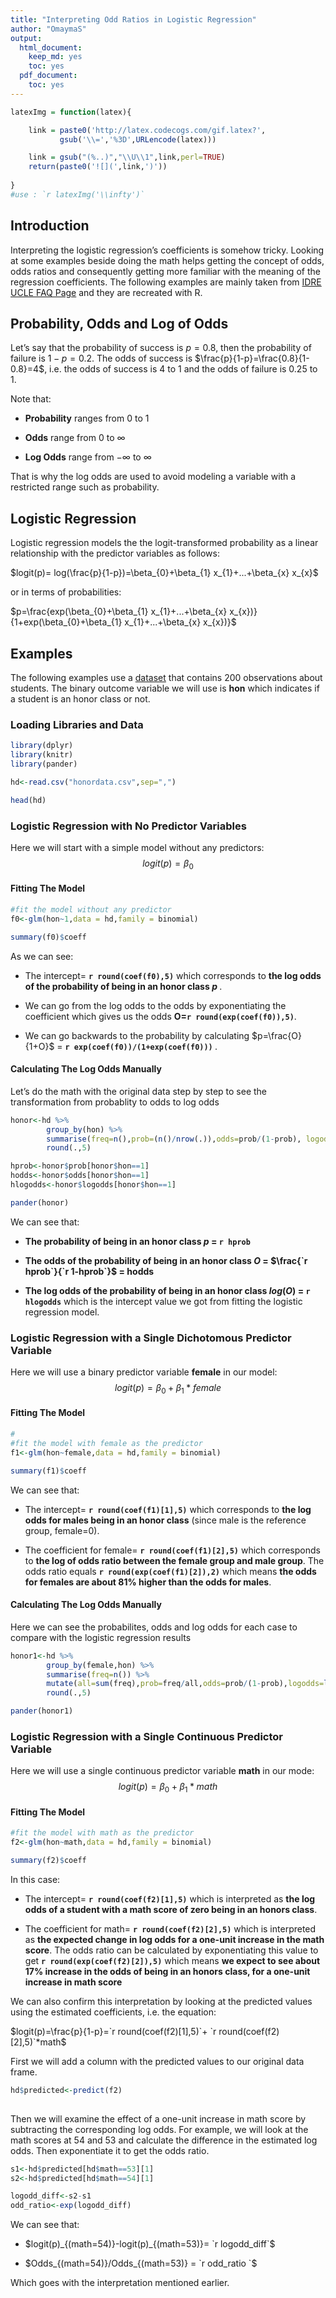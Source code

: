 ```yaml
---
title: "Interpreting Odd Ratios in Logistic Regression"
author: "OmaymaS"
output:
  html_document:
    keep_md: yes
    toc: yes
  pdf_document:
    toc: yes
---
```


```r
latexImg = function(latex){

    link = paste0('http://latex.codecogs.com/gif.latex?',
           gsub('\\=','%3D',URLencode(latex)))

    link = gsub("(%..)","\\U\\1",link,perl=TRUE)
    return(paste0('![](',link,')'))
  
}
#use : `r latexImg('\\infty')`
```

## Introduction
Interpreting the logistic regression's coefficients is somehow tricky. Looking at some examples beside doing the math helps getting the concept of odds, odds ratios and consequently getting more familiar with the meaning of the regression coefficients. The following examples are mainly taken from [IDRE UCLE FAQ Page](http://www.ats.ucla.edu/stat/mult_pkg/faq/general/odds_ratio.htm) and they are recreated with R.

## Probability, Odds and Log of Odds
Let's say that the probability of success is $p=0.8$, then the probability of failure is $1-p=0.2$. The odds of success is $\frac{p}{1-p}=\frac{0.8}{1-0.8}=4$, i.e. the odds of success is 4 to 1 and the odds of failure is 0.25 to 1.

Note that:

- **Probability** ranges from 0 to 1

- **Odds** range from 0 to $\infty$

- **Log Odds** range from $-\infty$ to $\infty$

That is why the log odds are used to avoid modeling a variable with a restricted range such as probability.

## Logistic Regression
Logistic regression models the the logit-transformed probability as a linear relationship with the predictor variables as follows:

$logit(p)= log(\frac{p}{1-p})=\beta_{0}+\beta_{1} x_{1}+...+\beta_{x} x_{x}$

or in terms of probabilities:

$p=\frac{exp(\beta_{0}+\beta_{1} x_{1}+...+\beta_{x} x_{x})}{1+exp(\beta_{0}+\beta_{1} x_{1}+...+\beta_{x} x_{x})}$

## Examples
The following examples use a [dataset](http://www.ats.ucla.edu/stat/mult_pkg/faq/general/sample.csv) that contains 200 observations about students. The binary outcome variable we will use is **hon** which indicates if a student is an honor class or not. 

### Loading Libraries and Data
```r
library(dplyr)
library(knitr)
library(pander)
```

```r
hd<-read.csv("honordata.csv",sep=",")

head(hd)
```


### Logistic Regression with No Predictor Variables
Here we will start with a simple model without any predictors:
$$logit(p)=\beta_{0} $$

#### Fitting The Model
```r
#fit the model without any predictor
f0<-glm(hon~1,data = hd,family = binomial)

summary(f0)$coeff

```

As we can see:

- The intercept= **`r round(coef(f0),5)`** which corresponds to **the log odds of the probability of being in an honor class $p$ **.

- We can go from the log odds to the odds by exponentiating the coefficient which gives us the odds **O=`r round(exp(coef(f0)),5)`**. 

- We can go backwards to the probability by calculating $p=\frac{O}{1+O}$ = **`r exp(coef(f0))/(1+exp(coef(f0)))` **.

#### Calculating The Log Odds Manually
Let's do the math with the original data step by step to see the transformation from probablity to odds to log odds

```r
honor<-hd %>%
        group_by(hon) %>%
        summarise(freq=n(),prob=(n()/nrow(.)),odds=prob/(1-prob), logodds=log(odds)) %>%
        round(.,5)

hprob<-honor$prob[honor$hon==1]
hodds<-honor$odds[honor$hon==1]
hlogodds<-honor$logodds[honor$hon==1]

pander(honor)
```
We can see that:

- **The probability of being in an honor class $p$ = `r hprob`**

- **The odds of the probability of being in an honor class $O$ = $\frac{`r hprob`}{`r 1-hprob`}$ = hodds**

- **The log odds of the probability of being in an honor class $log(O)$ = `r hlogodds`** which is the intercept value we got from fitting the logistic regression model.


### Logistic Regression with a Single Dichotomous Predictor Variable
Here we will use a binary predictor variable **female** in our model:
$$logit(p)=\beta_{0}+ \beta_{1}*female$$

#### Fitting The Model
```r
#
#fit the model with female as the predictor
f1<-glm(hon~female,data = hd,family = binomial)

summary(f1)$coeff

```
We can see that:

- The intercept= **`r round(coef(f1)[1],5)`** which corresponds to **the log odds for males being in an honor class** (since male is the reference group, female=0).

- The coefficient for female= **`r round(coef(f1)[2],5)`** which corresponds to **the log of odds ratio between the female group and male group**. The odds ratio equals **`r round(exp(coef(f1)[2]),2)`** which means **the odds for females are about 81% higher than the odds for males**.

#### Calculating The Log Odds Manually

Here we can see the probabilites, odds and log odds for each case to compare with the logistic regression results 
```r
honor1<-hd %>%
        group_by(female,hon) %>%
        summarise(freq=n()) %>%
        mutate(all=sum(freq),prob=freq/all,odds=prob/(1-prob),logodds=log(odds)) %>%
        round(.,5)

pander(honor1)

```

### Logistic Regression with a Single Continuous Predictor Variable
Here we will use a single continuous predictor variable **math** in our mode:
$$logit(p)=\beta_{0}+ \beta_{1}*math$$

#### Fitting The Model
```r
#fit the model with math as the predictor
f2<-glm(hon~math,data = hd,family = binomial)

summary(f2)$coeff
```
In this case:

- The intercept=  **`r round(coef(f2)[1],5)`** which is interpreted as **the log odds of a student with a math score of zero being in an honors class**.

- The coefficient for math= **`r round(coef(f2)[2],5)`**  which is interpreted as **the expected change in log odds for a one-unit increase in the math score**. The odds ratio can be calculated by exponentiating this value to get **`r round(exp(coef(f2)[2]),5)`** which means **we expect to see about 17% increase in the odds of being in an honors class, for a one-unit increase in math score**



We can also confirm this interpretation by looking at the predicted values using the estimated coefficients, i.e. the equation:

$logit(p)=\frac{p}{1-p}=`r round(coef(f2)[1],5)`+ `r round(coef(f2)[2],5)`*math$

 
First we will add a column with the predicted values to our original data frame.
```r
hd$predicted<-predict(f2)
 
```

Then we will examine the effect of a one-unit increase in math score by subtracting the corresponding log odds. For example, we will look at the math scores at 54 and 53 and calculate the difference in the estimated log odds. Then exponentiate it to get the odds ratio.
```r
s1<-hd$predicted[hd$math==53][1]
s2<-hd$predicted[hd$math==54][1]

logodd_diff<-s2-s1
odd_ratio<-exp(logodd_diff)

```
We can see that:

- $logit(p)_{(math=54)}-logit(p)_{(math=53)}= `r logodd_diff`$

- $Odds_{(math=54)}/Odds_{(math=53)} = `r odd_ratio `$

Which goes with the interpretation mentioned earlier.
